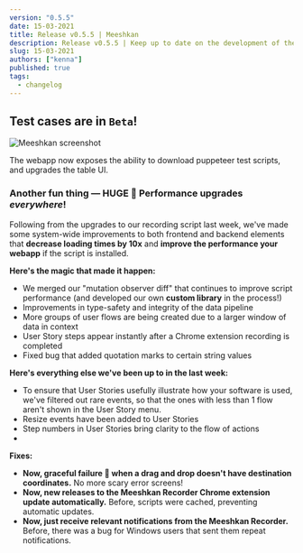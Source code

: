 ```yaml
---
version: "0.5.5"
date: 15-03-2021
title: Release v0.5.5 | Meeshkan
description: Release v0.5.5 | Keep up to date on the development of the Meeshkan product.
slug: 15-03-2021
authors: ["kenna"]
published: true
tags:
  - changelog
---
```

## Test cases are in `Beta`!

![Meeshkan screenshot](https://media.graphcms.com/ZTRN5F1LR2caPKbgDYrw)

The webapp now exposes the ability to download puppeteer test scripts, and upgrades the table UI.

### Another fun thing — HUGE 💃 Performance upgrades _everywhere_!

Following from the upgrades to our recording script last week, we've made some system-wide improvements to both frontend and backend elements that **decrease loading times by 10x** and **improve the performance your webapp** if the script is installed.

**Here's the magic that made it happen:**

- We merged our "mutation observer diff" that continues to improve script performance (and developed our own **custom library** in the process!)
- Improvements in type-safety and integrity of the data pipeline
- More groups of user flows are being created due to a larger window of data in context
- User Story steps appear instantly after a Chrome extension recording is completed
- Fixed bug that added quotation marks to certain string values

**Here's everything else we've been up to in the last week:**

- To ensure that User Stories usefully illustrate how your software is used, we've filtered out rare events, so that the ones with less than 1 flow aren't shown in the User Story menu.
- Resize events have been added to User Stories
- Step numbers in User Stories bring clarity to the flow of actions
- 

**Fixes:**

- **Now, graceful failure 🎩 when a drag and drop doesn't have destination coordinates.** No more scary error screens!
- **Now, new releases to the Meeshkan Recorder Chrome extension update automatically.** Before, scripts were cached, preventing automatic updates.
- **Now, just receive relevant notifications from the Meeshkan Recorder.** Before, there was a bug for Windows users that sent them repeat notifications.
